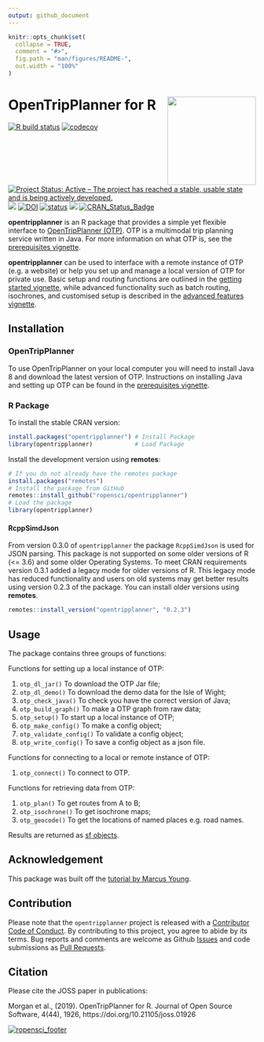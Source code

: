 ```yaml
---
output: github_document
---
```


<!-- README.md is generated from README.Rmd. Please edit that file -->

```r
knitr::opts_chunk$set(
  collapse = TRUE,
  comment = "#>",
  fig.path = "man/figures/README-",
  out.width = "100%"
)
```

# OpenTripPlanner for R <a href='https://itsleeds.github.io/'><img src='man/figures/logo.png' align="right" height=180/></a>

[![R build status](https://github.com/ropensci/opentripplanner/workflows/R-CMD-check/badge.svg)](https://github.com/ropensci/opentripplanner/actions)
[![codecov](https://codecov.io/gh/ropensci/opentripplanner/branch/master/graph/badge.svg)](https://codecov.io/gh/ropensci/opentripplanner) 
[![Project Status: Active – The project has reached a stable, usable state and is being actively developed.](https://www.repostatus.org/badges/latest/active.svg)](https://www.repostatus.org/#active)
[![](https://badges.ropensci.org/295_status.svg)](https://github.com/ropensci/software-review/issues/295)
[![DOI](https://zenodo.org/badge/DOI/10.5281/zenodo.3558311.svg)](https://doi.org/10.5281/zenodo.3558311)
[![status](https://joss.theoj.org/papers/10.21105/joss.01926/status.svg)](https://joss.theoj.org/papers/10.21105/joss.01926)
[![](https://cranlogs.r-pkg.org/badges/grand-total/opentripplanner)](https://cran.r-project.org/package=opentripplanner)
[![CRAN_Status_Badge](http://www.r-pkg.org/badges/version/opentripplanner)](https://cran.r-project.org/package=opentripplanner)


**opentripplanner** is an R package that provides a simple yet flexible interface to [OpenTripPlanner (OTP)](https://www.opentripplanner.org/). OTP is a multimodal trip planning service written in Java. For more information on what OTP is, see the [prerequisites vignette](https://docs.ropensci.org/opentripplanner/articles/prerequisites.html).

**opentripplanner** can be used to interface with a remote instance of OTP (e.g. a website) or help you set up and manage a local version of OTP for private use.  Basic setup and routing functions are outlined in the [getting started vignette](https://docs.ropensci.org/opentripplanner/articles/opentripplanner.html), while advanced functionality such as batch routing, isochrones, and customised setup is described in the [advanced features vignette](https://docs.ropensci.org/opentripplanner/articles/advanced_features.html).

## Installation

### OpenTripPlanner

To use OpenTripPlanner on your local computer you will need to install Java 8 and download the latest version of OTP. Instructions on installing Java and setting up OTP can be found in the [prerequisites vignette](https://docs.ropensci.org/opentripplanner/articles/prerequisites.html).

### R Package

To install the stable CRAN version:

```r
install.packages("opentripplanner") # Install Package
library(opentripplanner)            # Load Package
```

Install the development version using **remotes**:

```r
# If you do not already have the remotes package
install.packages("remotes")
# Install the package from GitHub
remotes::install_github("ropensci/opentripplanner")
# Load the package
library(opentripplanner)
```

#### RcppSimdJson

From version 0.3.0 of `opentripplanner` the package `RcppSimdJson` is used for JSON parsing. This package is not supported on some older versions of R (<= 3.6) and some older Operating Systems. To meet CRAN requirements version 0.3.1 added a legacy mode for older versions of R. This legacy mode has reduced functionality and users on old systems may get better results using version 0.2.3 of the package. You can install older versions using **remotes**.

```r
remotes::install_version("opentripplanner", "0.2.3")
```

## Usage

The package contains three groups of functions:

Functions for setting up a local instance of OTP:

1. `otp_dl_jar()`          To download the OTP Jar file;
1. `otp_dl_demo()`         To download the demo data for the Isle of Wight;
1. `otp_check_java()`      To check you have the correct version of Java;
1. `otp_build_graph()`     To make a OTP graph from raw data;
1. `otp_setup()`           To start up a local instance of OTP;
1. `otp_make_config()`     To make a config object;
1. `otp_validate_config()` To validate a config object;
1. `otp_write_config()`    To save a config object as a json file.

Functions for connecting to a local or remote instance of OTP:

1. `otp_connect()`      To connect to OTP.

Functions for retrieving data from OTP:

1. `otp_plan()`         To get routes from A to B;
1. `otp_isochrone()`    To get isochrone maps;
1. `otp_geocode()`      To get the locations of named places e.g. road names.

Results are returned as [sf objects](https://CRAN.R-project.org/package=sf).


## Acknowledgement

This package was built off the [tutorial by Marcus Young](https://github.com/marcusyoung/otp-tutorial).

## Contribution

Please note that the `opentripplanner` project is released with a [Contributor Code of Conduct](https://github.com/ropensci/opentripplanner/blob/master/CODE_OF_CONDUCT.md). By contributing to this project, you agree to abide by its terms. Bug reports and comments are welcome as Github [Issues](https://github.com/ropensci/opentripplanner/issues) and code submissions as [Pull Requests](https://github.com/ropensci/opentripplanner/pulls).


## Citation

Please cite the JOSS paper in publications:

Morgan et al., (2019). OpenTripPlanner for R. Journal of Open Source Software,
  4(44), 1926, https://doi.org/10.21105/joss.01926



[![ropensci_footer](https://ropensci.org/public_images/ropensci_footer.png)](https://ropensci.org)

